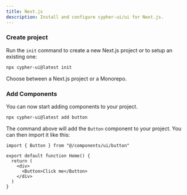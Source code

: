 ```yaml
---
title: Next.js
description: Install and configure cypher-ui/ui for Next.js.
---
```


<Steps>

### Create project

Run the `init` command to create a new Next.js project or to setup an existing one:

```bash
npx cypher-ui@latest init
```

Choose between a Next.js project or a Monorepo.

### Add Components

You can now start adding components to your project.

```bash
npx cypher-ui@latest add button
```

The command above will add the `Button` component to your project. You can then import it like this:

```tsx {1,6} showLineNumbers title="app/page.tsx"
import { Button } from "@/components/ui/button"

export default function Home() {
  return (
    <div>
      <Button>Click me</Button>
    </div>
  )
}
```

</Steps>
